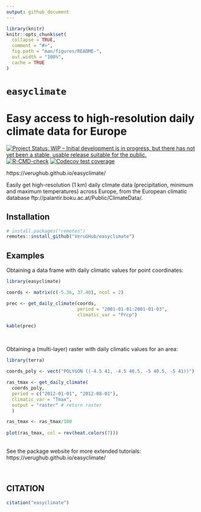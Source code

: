 ```yaml
---
output: github_document
---
```


<!-- README.md is generated from README.Rmd. Please edit that file -->

```r
library(knitr)
knitr::opts_chunk$set(
  collapse = TRUE,
  comment = "#>",
  fig.path = "man/figures/README-",
  out.width = "100%",
  cache = TRUE
)
```

# `easyclimate`

# Easy access to high-resolution daily climate data for Europe

<!-- badges: start -->
[![Project Status: WIP – Initial development is in progress, but there has not yet been a stable, usable release suitable for the public.](https://www.repostatus.org/badges/latest/active.svg)](https://www.repostatus.org/#active)
[![R-CMD-check](https://github.com/VeruGHub/easyclimate/workflows/R-CMD-check/badge.svg)](https://github.com/VeruGHub/easyclimate/actions)
[![Codecov test coverage](https://codecov.io/gh/VeruGHub/easyclimate/branch/master/graph/badge.svg)](https://codecov.io/gh/VeruGHub/easyclimate?branch=master)
<!-- badges: end -->

https://verughub.github.io/easyclimate/

Easily get high-resolution (1 km) daily climate data (precipitation, minimum and maximum temperatures) across Europe, from the European climatic database ftp://palantir.boku.ac.at/Public/ClimateData/.


## Installation

``` r
# install.packages("remotes")
remotes::install_github("VeruGHub/easyclimate")
```


## Examples

Obtaining a data frame with daily climatic values for point coordinates:

```r
library(easyclimate)

coords <- matrix(c(-5.36, 37.40), ncol = 2)

prec <- get_daily_climate(coords, 
                          period = "2001-01-01:2001-01-03", 
                          climatic_var = "Prcp")
```

```r
kable(prec)
```

<br>

Obtaining a (multi-layer) raster with daily climatic values for an area:

```r
library(terra)

coords_poly <- vect("POLYGON ((-4.5 41, -4.5 40.5, -5 40.5, -5 41))")

ras_tmax <- get_daily_climate(
  coords_poly,
  period = c("2012-01-01", "2012-08-01"),
  climatic_var = "Tmax",
  output = "raster" # return raster
  )

ras_tmax <- ras_tmax/100
  
plot(ras_tmax, col = rev(heat.colors(7))) 
```

<br>
See the package website for more extended tutorials: https://verughub.github.io/easyclimate/

<br>

## CITATION

```r
citation("easyclimate")
```



